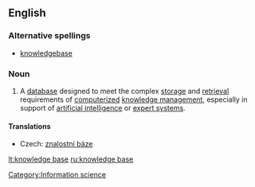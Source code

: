 ==English==

===Alternative spellings===
* [[knowledgebase]] {{i|less common}}

===Noun===
{{wikipedia}}
{{en-noun|sg=[[knowledge]] [[base]]}}

# A [[database]] designed to meet the complex [[storage]] and [[retrieval]] requirements of [[computerize]]d [[knowledge management]], especially in support of [[artificial intelligence]] or [[expert system]]s.

====Translations====
{{trans-top|database}}
* Czech: [[znalostní báze]] {{f}}
{{trans-mid}}
{{trans-bottom}}

[[Category:Information science]]

[[lt:knowledge base]]
[[ru:knowledge base]]